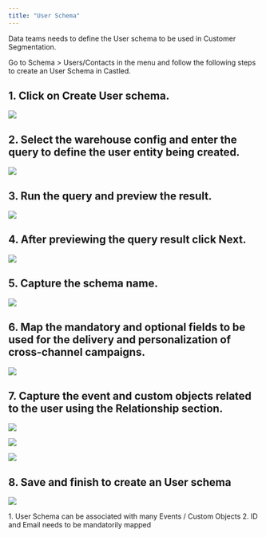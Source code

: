 ```yaml
---
title: "User Schema"
---
```


Data teams needs to define the User schema to be used in Customer Segmentation.  

Go to Schema > Users/Contacts in the menu and follow the following steps to
create an User Schema in Castled.  

## 1. Click on Create User schema.

![](/images/user-schema-1.png)

## 2. Select the warehouse config and enter the query to define the user entity being created.

![](/images/user-schema-2.png)

## 3. Run the query and preview the result.

![](/images/user-schema-3.png)

## 4. After previewing the query result click Next.

![](/images/user-schema-4.png)

## 5. Capture the schema name.

![](/images/user-schema-5.png)

## 6. Map the mandatory and optional fields to be used for the delivery and personalization of cross-channel campaigns.

![](/images/user-schema-6.png)

## 7. Capture the event and custom objects related to the user using the Relationship section.

![](/images/user-schema-7.png)

![](/images/user-schema-8.png)

![](/images/user-schema-9.png)

## 8. Save and finish to create an User schema

![](/images/user-schema-10.png)

<Note>
  1. User Schema can be associated with many Events / Custom Objects 
  2. ID and Email needs to be mandatorily mapped

</Note>
